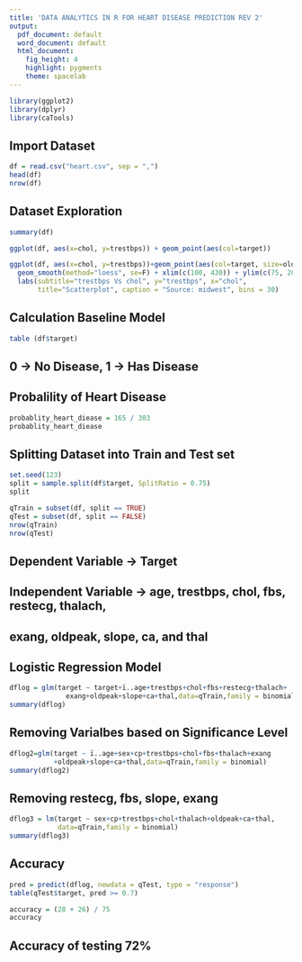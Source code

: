 ```yaml
---
title: 'DATA ANALYTICS IN R FOR HEART DISEASE PREDICTION REV 2'
output:
  pdf_document: default
  word_document: default
  html_document:
    fig_height: 4
    highlight: pygments
    theme: spacelab
---
```


```r
library(ggplot2)
library(dplyr)
library(caTools)
```

## Import Dataset

```r
df = read.csv("heart.csv", sep = ",")
head(df)
nrow(df)
```
## Dataset Exploration

```r
summary(df)
```

```r
ggplot(df, aes(x=chol, y=trestbps)) + geom_point(aes(col=target))
```

```r
ggplot(df, aes(x=chol, y=trestbps))+geom_point(aes(col=target, size=oldpeak))+ 
  geom_smooth(method="loess", se=F) + xlim(c(100, 430)) + ylim(c(75, 200)) + 
  labs(subtitle="trestbps Vs chol", y="trestbps", x="chol", 
       title="Scatterplot", caption = "Source: midwest", bins = 30)
```

## Calculation Baseline Model

```r
table (df$target)
```

## 0 -> No Disease, 1 -> Has Disease
## Probalility of Heart Disease

```r
probablity_heart_diease = 165 / 303
probablity_heart_diease
```

## Splitting Dataset into Train and Test set

```r
set.seed(123)
split = sample.split(df$target, SplitRatio = 0.75)
split
```

```r
qTrain = subset(df, split == TRUE)
qTest = subset(df, split == FALSE)
nrow(qTrain)
nrow(qTest)
```

## Dependent Variable -> Target
## Independent Variable -> age, trestbps, chol, fbs, restecg, thalach, 
##    exang, oldpeak, slope, ca, and thal

## Logistic Regression Model

```r
dflog = glm(target ~ target+ï..age+trestbps+chol+fbs+restecg+thalach+
              exang+oldpeak+slope+ca+thal,data=qTrain,family = binomial)
summary(dflog)
```

## Removing Varialbes based on Significance Level

```r
dflog2=glm(target ~ ï..age+sex+cp+trestbps+chol+fbs+thalach+exang
           +oldpeak+slope+ca+thal,data=qTrain,family = binomial)
summary(dflog2)
```

## Removing restecg, fbs, slope, exang

```r
dflog3 = lm(target ~ sex+cp+trestbps+chol+thalach+oldpeak+ca+thal,
            data=qTrain,family = binomial)
summary(dflog3)
```

## Accuracy

```r
pred = predict(dflog, newdata = qTest, type = "response")
table(qTest$target, pred >= 0.7)
```
```r
accuracy = (28 + 26) / 75
accuracy
```

## Accuracy of testing 72%